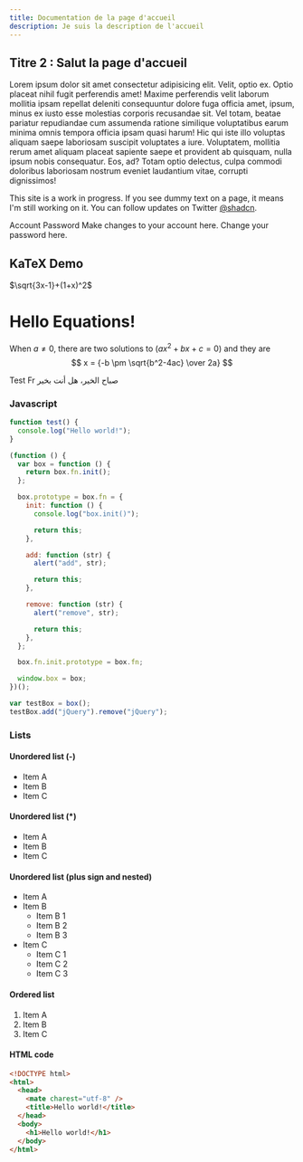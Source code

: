 ```yaml
---
title: Documentation de la page d'accueil
description: Je suis la description de l'accueil
---
```


## Titre 2 : Salut la page d'accueil

Lorem ipsum dolor sit amet consectetur adipisicing elit. Velit, optio ex. Optio placeat nihil fugit perferendis amet! Maxime perferendis velit laborum mollitia ipsam repellat deleniti consequuntur dolore fuga officia amet, ipsum, minus ex iusto esse molestias corporis recusandae sit. Vel totam, beatae pariatur repudiandae cum assumenda ratione similique voluptatibus earum minima omnis tempora officia ipsam quasi harum! Hic qui iste illo voluptas aliquam saepe laboriosam suscipit voluptates a iure. Voluptatem, mollitia rerum amet aliquam placeat sapiente saepe et provident ab quisquam, nulla ipsum nobis consequatur. Eos, ad? Totam optio delectus, culpa commodi doloribus laboriosam nostrum eveniet laudantium vitae, corrupti dignissimos!

<Callout>

This site is a work in progress. If you see dummy text on a page, it means I'm still working on it. You can follow updates on Twitter [@shadcn](https://twitter.com/shadcn).

</Callout>

<Tabs defaultValue="account" className="w-[400px]">
  <TabsList>
    <TabsTrigger value="account">Account</TabsTrigger>
    <TabsTrigger value="password">Password</TabsTrigger>
  </TabsList>
  <TabsContent value="account">Make changes to your account here.</TabsContent>
  <TabsContent value="password">Change your password here.</TabsContent>
</Tabs>

## KaTeX Demo

$\sqrt{3x-1}+(1+x)^2$

# Hello Equations!

When $a \ne 0$, there are two solutions to $(ax^2 + bx + c = 0)$ and they are
$$ x = {-b \pm \sqrt{b^2-4ac} \over 2a} $$

<TabsArabe>
  <TabsArabeFr>Test Fr</TabsArabeFr>
  <TabsArabeAr>صباح الخير، هل أنت بخير</TabsArabeAr>
</TabsArabe>

### Javascript

```javascript
function test() {
  console.log("Hello world!");
}

(function () {
  var box = function () {
    return box.fn.init();
  };

  box.prototype = box.fn = {
    init: function () {
      console.log("box.init()");

      return this;
    },

    add: function (str) {
      alert("add", str);

      return this;
    },

    remove: function (str) {
      alert("remove", str);

      return this;
    },
  };

  box.fn.init.prototype = box.fn;

  window.box = box;
})();

var testBox = box();
testBox.add("jQuery").remove("jQuery");
```

### Lists

#### Unordered list (-)

- Item A
- Item B
- Item C

#### Unordered list (\*)

- Item A
- Item B
- Item C

#### Unordered list (plus sign and nested)

- Item A
- Item B
  - Item B 1
  - Item B 2
  - Item B 3
- Item C
  - Item C 1
  - Item C 2
  - Item C 3

#### Ordered list

1. Item A
2. Item B
3. Item C

#### HTML code

```html
<!DOCTYPE html>
<html>
  <head>
    <mate charest="utf-8" />
    <title>Hello world!</title>
  </head>
  <body>
    <h1>Hello world!</h1>
  </body>
</html>
```

